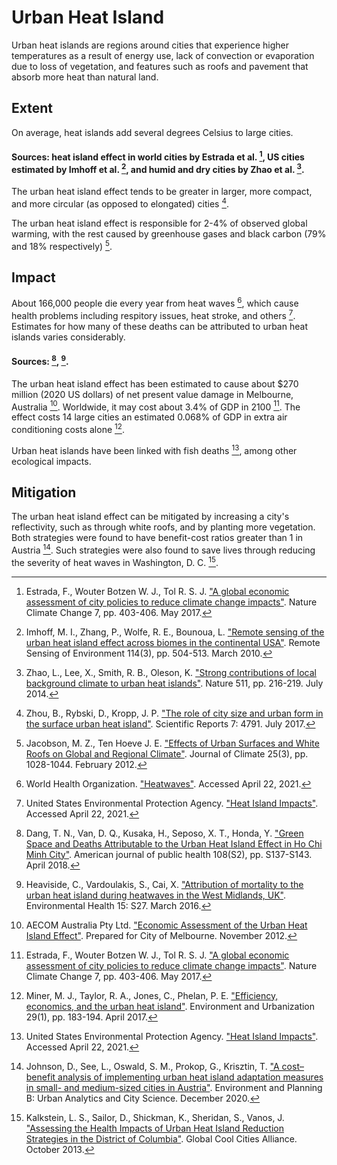 # Urban Heat Island

Urban heat islands are regions around cities that experience higher temperatures as a result of energy use, lack of convection or evaporation due to loss of vegetation, and features such as roofs and pavement that absorb more heat than natural land.

## Extent
On average, heat islands add several degrees Celsius to large cities.

#### Sources: heat island effect in world cities by Estrada et al. [^3], US cities estimated by Imhoff et al. [^5], and humid and dry cities by Zhao et al. [^16].

The urban heat island effect tends to be greater in larger, more compact, and more circular (as opposed to elongated) cities [^17].

The urban heat island effect is responsible for 2-4% of observed global warming, with the rest caused by greenhouse gases and black carbon (79% and 18% respectively) [^6].

## Impact
About 166,000 people die every year from heat waves [^15], which cause health problems including respitory issues, heat stroke, and others [^13]. Estimates for how many of these deaths can be attributed to urban heat islands varies considerably.

#### Sources: [^2], [^4].

The urban heat island effect has been estimated to cause about $270 million (2020 US dollars) of net present value damage in Melbourne, Australia [^1]. Worldwide, it may cost about 3.4% of GDP in 2100 [^3]. The effect costs 14 large cities an estimated 0.068% of GDP in extra air conditioning costs alone [^10].

Urban heat islands have been linked with fish deaths [^13], among other ecological impacts.

## Mitigation
The urban heat island effect can be mitigated by increasing a city's reflectivity, such as through white roofs, and by planting more vegetation. Both strategies were found to have benefit-cost ratios greater than 1 in Austria [^7]. Such strategies were also found to save lives through reducing the severity of heat waves in Washington, D. C. [^8].

[^1]: AECOM Australia Pty Ltd. ["Economic Assessment of the Urban Heat Island Effect"](https://www.melbourne.vic.gov.au/SiteCollectionDocuments/eco-assessment-of-urban-heat-island-effect.pdf). Prepared for City of Melbourne. November 2012.

[^2]: Dang, T. N., Van, D. Q., Kusaka, H., Seposo, X. T., Honda, Y. ["Green Space and Deaths Attributable to the Urban Heat Island Effect in Ho Chi Minh City"](https://www.ncbi.nlm.nih.gov/pmc/articles/PMC5922196/). American journal of public health 108(S2), pp. S137-S143. April 2018.

[^3]: Estrada, F., Wouter Botzen W. J., Tol R. S. J. ["A global economic assessment of city policies to reduce climate change impacts"](https://www.nature.com/articles/nclimate3301). Nature Climate Change 7, pp. 403-406. May 2017.

[^4]: Heaviside, C., Vardoulakis, S., Cai, X. ["Attribution of mortality to the urban heat island during heatwaves in the West Midlands, UK"](https://ehjournal.biomedcentral.com/articles/10.1186/s12940-016-0100-9). Environmental Health 15: S27. March 2016.

[^5]: Imhoff, M. I., Zhang, P., Wolfe, R. E., Bounoua, L. ["Remote sensing of the urban heat island effect across biomes in the continental USA"](https://www.sciencedirect.com/science/article/abs/pii/S0034425709003174). Remote Sensing of Environment 114(3), pp. 504-513. March 2010.

[^6]: Jacobson, M. Z., Ten Hoeve J. E. ["Effects of Urban Surfaces and White Roofs on Global and Regional Climate"](https://journals.ametsoc.org/view/journals/clim/25/3/jcli-d-11-00032.1.xml). Journal of Climate 25(3), pp. 1028-1044. February 2012.

[^7]: Johnson, D., See, L., Oswald, S. M., Prokop, G., Krisztin, T. ["A cost–benefit analysis of implementing urban heat island adaptation measures in small- and medium-sized cities in Austria"](https://journals.sagepub.com/doi/abs/10.1177/2399808320974689). Environment and Planning B: Urban Analytics and City Science. December 2020.

[^8]: Kalkstein, L. S., Sailor, D., Shickman, K., Sheridan, S., Vanos, J. ["Assessing the Health Impacts of Urban Heat Island Reduction Strategies in the District of Columbia"](https://ddoe.dc.gov/sites/default/files/dc/sites/ddoe/publication/attachments/20131021_Urban%20Heat%20Island%20Study_FINAL.pdf). Global Cool Cities Alliance. October 2013.

[^9]: McPherson, E. G., Simpson, J. R., Peper, P. J., Maco, S. E., Xiao, Q. ["Municipal forest benefits and costs in five U.S. cities"](https://www.fs.usda.gov/treesearch/pubs/45956). Journal of Forestry 103(8), pp. 411.416. 2005.

[^10]: Miner, M. J., Taylor, R. A., Jones, C., Phelan, P. E. ["Efficiency, economics, and the urban heat island"](https://journals.sagepub.com/doi/pdf/10.1177/0956247816655676). Environment and Urbanization 29(1), pp. 183-194. April 2017.

[^11]: Rigg, M. C. ["Tree Mitigation Strategies to Reduce the Effect of Urban Heat Islands in Center Township, IN"](https://scholarworks.iupui.edu/bitstream/handle/1805/3184/FINAL_Thesis_4_19.pdf?sequence=1). Submitted to the faculty of the University Graduate School in partial fulfillment of the requirements for the degree Master of Science in the Department of Geography, Indiana University. May 2012.

[^12]: Romero, D. ["Tree Canopy Coverage and Reducing the Heat Island Effect: Mitigation Strategies for the City of San Francisco"](https://www.sjsu.edu/urbanplanning/docs/honors-reports/urbp298_report_Romero.pdf). A Planning Report Presented to The Faculty of the Department of Urban and Regional Planning San José State University In Partial Fulfillment Of the Requirements for the Degree Master of Urban Planning. May 2020.

[^13]: United States Environmental Protection Agency. ["Heat Island Impacts"](https://www.epa.gov/heatislands/heat-island-impacts). Accessed April 22, 2021.

[^14]: United States Environmental Protection Agency. ["Using Trees and Vegetation to Reduce Heat Islands"](https://www.epa.gov/heatislands/using-trees-and-vegetation-reduce-heat-islands). July 2022.

[^15]: World Health Organization. ["Heatwaves"](https://www.who.int/health-topics/heatwaves#tab=tab_1). Accessed April 22, 2021.

[^16]: Zhao, L., Lee, X., Smith, R. B., Oleson, K. ["Strong contributions of local background climate to urban heat islands"](https://www.nature.com/articles/nature13462). Nature 511, pp. 216-219. July 2014.

[^17]: Zhou, B., Rybski, D., Kropp, J. P. ["The role of city size and urban form in the surface urban heat island"](https://www.nature.com/articles/s41598-017-04242-2). Scientific Reports 7: 4791. July 2017.